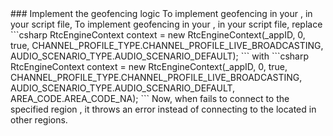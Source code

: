 
<PlatformWrapper platform="unity">
### Implement the geofencing logic
<ProductWrapper product="voice-calling">
To implement geofencing in your <Vpl k="CLIENT" />, in your script file,
</ProductWrapper>
<ProductWrapper notAllowed="voice-calling">
To implement geofencing in your <Vpl k="CLIENT" />, in your script file,
</ProductWrapper>
    replace
    ```csharp
    RtcEngineContext context = new RtcEngineContext(_appID, 0, true,
    CHANNEL_PROFILE_TYPE.CHANNEL_PROFILE_LIVE_BROADCASTING,
    AUDIO_SCENARIO_TYPE.AUDIO_SCENARIO_DEFAULT);
    ```
    with
    ```csharp
    RtcEngineContext context = new RtcEngineContext(_appID, 0, true,
    CHANNEL_PROFILE_TYPE.CHANNEL_PROFILE_LIVE_BROADCASTING,
    AUDIO_SCENARIO_TYPE.AUDIO_SCENARIO_DEFAULT, AREA_CODE.AREA_CODE_NA);
    ```
Now, when <Vpd k="SDK" /> fails to connect to the specified region <Vg k="AGORA_BACKEND"/>, it throws an error instead of connecting to the <Vg k="AGORA_BACKEND"/> located in other regions.
</PlatformWrapper>